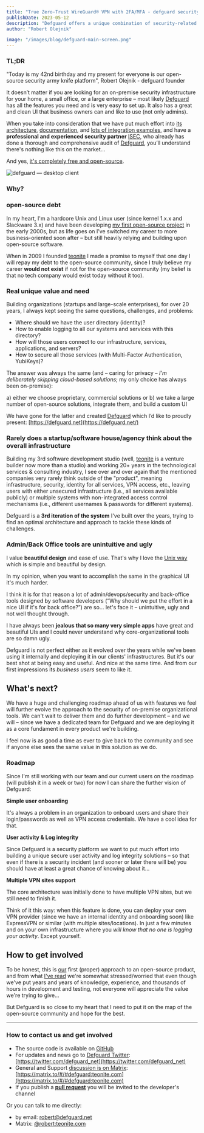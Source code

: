 ```yaml
---
title: "True Zero-Trust WireGuard® VPN with 2FA/MFA - defguard security paltform released by teonite"
publishDate: 2023-05-12
description: "Defguard offers a unique combination of security-related functionalities from identity management (OpenID/OAuth2/LDAP) to VPN (Wireguard) to other features (Multi-Factor Authentication, Yubikey provisioning, Web3, Webhooks, etc.)."
author: "Robert Olejnik"

image: "/images/blog/defguard-main-screen.png"
---
```


### TL;DR

"Today is my 42nd birthday and my present for everyone is our open-source security army knife platform", Robert Olejnik - defguard founder

It doesn’t matter if you are looking for an on-premise security infrastructure for your home, a small office, or a large enterprise – most likely [Defguard](https://defguard.net/) has all the features you need and is very easy to set up. It also has a great and clean UI that business owners can and like to use (not only admins).

When you take into consideration that we have put much effort into [its architecture](https://defguard.gitbook.io/defguard/in-depth/architecture), [documentation](https://defguard.gitbook.io/defguard/), and [lots of integration examples](https://defguard.gitbook.io/defguard/features/openid-connect), and have a **professional and experienced security partner** [ISEC](https://isec.pl/), who already has done a thorough and comprehensive audit of [Defguard](https://defguard.net/), you’ll understand there's nothing like this on the market...

And yes, [it's completely free and open-source](https://github.com/DefGuard/defguard).

![defguard — desktop client](/images/blog/defguard-main-screen.png)

### Why?

### open-source debt

In my heart, I'm a hardcore Unix and Linux user (since kernel 1.x.x and Slackware 3.x) and have been developing [my first open-source project](https://sources.debian.org/src/adduser-ng/0.1.2-1.3/README) in the early 2000s, but as life goes on I’ve switched my career to more business-oriented soon after – but still heavily relying and building upon open-source software.

When in 2009 I founded [teonite](https://teonite.com/) I made a promise to myself that one day I will repay my debt to the open-source community, since I truly believe my career **would not exist** if not for the open-source community (my belief is that no tech company would exist today without it too).

### Real unique value and need

Building organizations (startups and large-scale enterprises), for over 20 years, I always kept seeing the same questions, challenges, and problems:

- Where should we have the user directory (identity)?
- How to enable logging to all our systems and services with this directory?
- How will those users connect to our infrastructure, services, applications, and servers?
- How to secure all those services (with Multi-Factor Authentication, YubiKeys)?

The answer was always the same (and – caring for privacy – _I'm deliberately skipping cloud-based solutions_; my only choice has always been on-premise):

a) either we choose proprietary, commercial solutions or
b) we take a large number of open-source solutions, integrate them, and build a custom UI

We have gone for the latter and created [Defguard](https://defguard.net/) which I’d like to proudly present: [https://defguard.net](https://defguard.net/)

### Rarely does a startup/software house/agency think about the overall infrastructure

Building my 3rd software development studio (well, [teonite](https://teonite.com/) is a venture builder now more than a studio) and working 20+ years in the technological services & consulting industry, I see over and over again that the mentioned companies very rarely think outside of the "product", meaning infrastructure, security, identity for all services, VPN access, etc., leaving users with either unsecured infrastructure (i.e., all services available publicly) or multiple systems with non-integrated access control mechanisms (i.e., different usernames & passwords for different systems).

Defguard is a **3rd iteration of the system** I've built over the years, trying to find an optimal architecture and approach to tackle these kinds of challenges.

### Admin/Back Office tools are unintuitive and ugly

I value **beautiful design** and ease of use. That's why I love the [Unix way](https://en.wikipedia.org/wiki/Unix_philosophy) which is simple and beautiful by design.

In my opinion, when you want to accomplish the same in the graphical UI it's much harder.

I think it is for that reason a lot of admin/devops/security and back-office tools designed by software developers (“Why should we put the effort in a nice UI if it's for back office?”) are so... let's face it – unintuitive, ugly and not well thought through.

I have always been **jealous that so many very simple apps** have great and beautiful UIs and I could never understand why core-organizational tools are so damn ugly.

Defguard is not perfect either as it evolved over the years while we've been using it internally and deploying it in our clients' infrastructures. But it's our best shot at being easy and useful. And nice at the same time. And from our first impressions its _business users_ seem to like it.

## What's next?

We have a huge and challenging roadmap ahead of us with features we feel will further evolve the approach to the security of on-premise organizational tools. We can't wait to deliver them and do further development – and we will – since we have a dedicated team for Defguard and we are deploying it as a core fundament in every product we're building.

I feel now is as good a time as ever to give back to the community and see if anyone else sees the same value in this solution as we do.

### Roadmap

Since I'm still working with our team and our current users on the roadmap (will publish it in a week or two) for now I can share the further vision of Defguard:

**Simple user onboarding**

It's always a problem in an organization to onboard users and share their login/passwords as well as VPN access credentials. We have a cool idea for that.

**User activity & Log integrity**

Since Defguard is a security platform we want to put much effort into building a unique secure user activity and log integrity solutions – so that even if there is a security incident (and sooner or later there will be) you should have at least a great chance of knowing about it...

**Multiple VPN sites support**

The core architecture was initially done to have multiple VPN sites, but we still need to finish it.

Think of it this way: when this feature is done, you can deploy your own VPN provider (since we have an internal identity and onboarding soon) like ExpressVPN or similar (with multiple sites/locations). In just a few minutes and on your own infrastructure where you _will know that no one is logging your activity_. Except yourself.

## How to get involved

To be honest, this is [our](https://teonite.com/) first (proper) approach to an open-source product, and from what [I've read](https://un.curl.dev/people/negative) we're somewhat stressed/worried that even though we've put years and years of knowledge, experience, and thousands of hours in development and testing, not everyone will appreciate the value we're trying to give...

But Defguard is so close to my heart that I need to put it on the map of the open-source community and hope for the best.

---

### How to contact us and get involved

- The source code is available on [GitHub](https://github.com/DefGuard/)
- For updates and news go to [Defguard Twitter](https://twitter.com/defguard_net): [https://twitter.com/defguard_net](https://twitter.com/defguard_net)
- General and Support [discussion is on Matrix](https://matrix.to/#/#defguard:teonite.com): [https://matrix.to/#/#defguard:teonite.com](https://matrix.to/#/#defguard:teonite.com)
- If you publish a [**pull request**](https://github.com/DefGuard/defguard/pulls) you will be invited to the developer's channel

Or you can talk to me directly:

- by email: robert@defguard.net
- Matrix: [@robert:teonite.com](https://teonite.com/blog/defguard/@robert:teonite.com)
